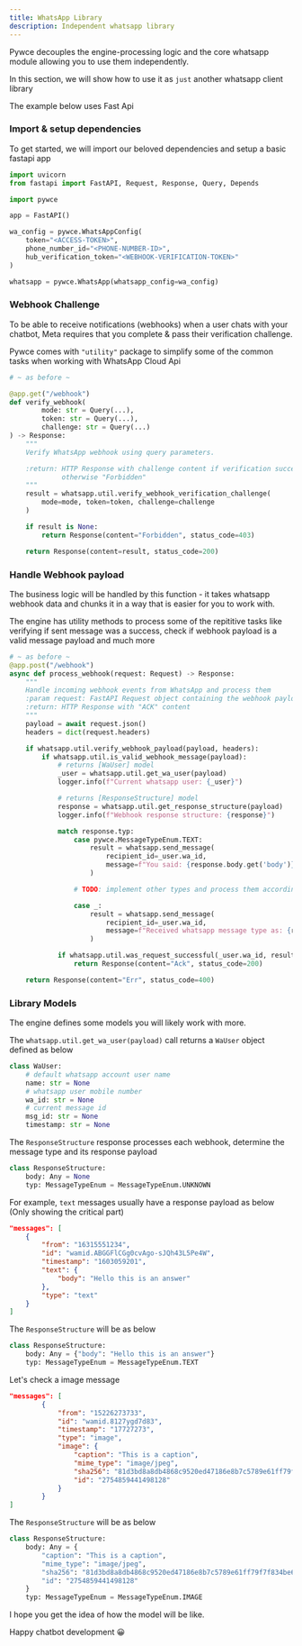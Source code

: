 ```yaml
---
title: WhatsApp Library
description: Independent whatsapp library
---
```


Pywce decouples the engine-processing logic and the core whatsapp module allowing you to use them independently.

In this section, we will show how to use it as `just` another whatsapp client library

<Info>The example below uses Fast Api</Info>

### Import & setup dependencies

To get started, we will import our beloved dependencies and setup a basic fastapi app

```python
import uvicorn
from fastapi import FastAPI, Request, Response, Query, Depends

import pywce

app = FastAPI()

wa_config = pywce.WhatsAppConfig(
    token="<ACCESS-TOKEN>",
    phone_number_id="<PHONE-NUMBER-ID>",
    hub_verification_token="<WEBHOOK-VERIFICATION-TOKEN>"
)

whatsapp = pywce.WhatsApp(whatsapp_config=wa_config)
```

### Webhook Challenge

To be able to receive notifications (webhooks) when a user chats with your chatbot, Meta requires that you complete & pass their verification challenge.

Pywce comes with `"utility"` package to simplify some of the common tasks when working with WhatsApp Cloud Api

```python
# ~ as before ~

@app.get("/webhook")
def verify_webhook(
        mode: str = Query(...),
        token: str = Query(...),
        challenge: str = Query(...)
) -> Response:
    """
    Verify WhatsApp webhook using query parameters.

    :return: HTTP Response with challenge content if verification succeeds, 
             otherwise "Forbidden"
    """
    result = whatsapp.util.verify_webhook_verification_challenge(
        mode=mode, token=token, challenge=challenge
    )

    if result is None:
        return Response(content="Forbidden", status_code=403)

    return Response(content=result, status_code=200)
```

### Handle Webhook payload

The business logic will be handled by this function - it takes whatsapp webhook data and chunks it in a way that is easier for you to work with.

The engine has utility methods to process some of the repititive tasks like verifying if sent message was a success,
check if webhook payload is a valid message payload and much more

```python
# ~ as before ~
@app.post("/webhook")
async def process_webhook(request: Request) -> Response:
    """
    Handle incoming webhook events from WhatsApp and process them
    :param request: FastAPI Request object containing the webhook payload
    :return: HTTP Response with "ACK" content
    """
    payload = await request.json()
    headers = dict(request.headers)

    if whatsapp.util.verify_webhook_payload(payload, headers):
        if whatsapp.util.is_valid_webhook_message(payload):
            # returns [WaUser] model
            _user = whatsapp.util.get_wa_user(payload)
            logger.info(f"Current whatsapp user: {_user}")

            # returns [ResponseStructure] model
            response = whatsapp.util.get_response_structure(payload)
            logger.info(f"Webhook response structure: {response}")

            match response.typ:
                case pywce.MessageTypeEnum.TEXT:
                    result = whatsapp.send_message(
                        recipient_id=_user.wa_id,
                        message=f"You said: {response.body.get('body')}"
                    )

                # TODO: implement other types and process them accordingly

                case _:
                    result = whatsapp.send_message(
                        recipient_id=_user.wa_id,
                        message=f"Received whatsapp message type as: {response.typ}"
                    )

            if whatsapp.util.was_request_successful(_user.wa_id, result):
                return Response(content="Ack", status_code=200)

    return Response(content="Err", status_code=400)
```

### Library Models

The engine defines some models you will likely work with more.

The `whatsapp.util.get_wa_user(payload)` call returns a `WaUser` object defined as below

```python
class WaUser:
    # default whatsapp account user name
    name: str = None
    # whatsapp user mobile number
    wa_id: str = None
    # current message id
    msg_id: str = None
    timestamp: str = None
```

The `ResponseStructure` response processes each webhook, determine the message type and its response payload

```python
class ResponseStructure:
    body: Any = None
    typ: MessageTypeEnum = MessageTypeEnum.UNKNOWN
```

For example, `text` messages usually have a response payload as below (Only showing the critical part)

```json
"messages": [
    {
        "from": "16315551234",
        "id": "wamid.ABGGFlCGg0cvAgo-sJQh43L5Pe4W",
        "timestamp": "1603059201",
        "text": {
            "body": "Hello this is an answer"
        },
        "type": "text"
    }
]
```

The `ResponseStructure` will be as below

```python
class ResponseStructure:
    body: Any = {"body": "Hello this is an answer"}
    typ: MessageTypeEnum = MessageTypeEnum.TEXT
```

Let's check a image message

```json
"messages": [
        {
            "from": "15226273733",
            "id": "wamid.8127ygd7d83",
            "timestamp": "17727273",
            "type": "image",
            "image": {
                "caption": "This is a caption",
                "mime_type": "image/jpeg",
                "sha256": "81d3bd8a8db4868c9520ed47186e8b7c5789e61ff79f7f834be6950b808a90d3",
                "id": "2754859441498128"
            }
        }
]
```

The `ResponseStructure` will be as below

```python
class ResponseStructure:
    body: Any = {
        "caption": "This is a caption",
        "mime_type": "image/jpeg",
        "sha256": "81d3bd8a8db4868c9520ed47186e8b7c5789e61ff79f7f834be6950b808a90d3",
        "id": "2754859441498128"
    }
    typ: MessageTypeEnum = MessageTypeEnum.IMAGE
```

I hope you get the idea of how the model will be like.

Happy chatbot development 😀
